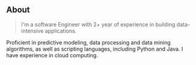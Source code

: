 ## About

> I'm a software Engineer with 2+ year of experience in building data-intensive applications.

Proficient in predictive modeling, data processing and data mining algorithms, as well as scripting languages, including Python and Java. I have experience in cloud computing.
